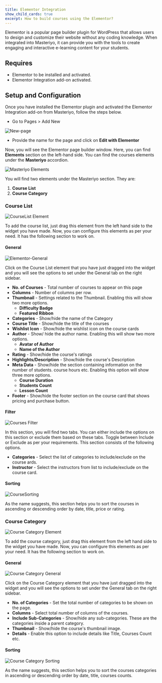 ```yaml
---
title: Elementor Integration
show_child_cards: true
excerpt: How to build courses using the Elementor?
---
```


Elementor is a popular page builder plugin for WordPress that allows users to design and customize their website without any coding knowledge. When integrated into Masteriyo, it can provide you with the tools to create engaging and interactive e-learning content for your students.

## Requires

- Elementor to be installed and activated.
- Elementor Integration add-on activated.

## Setup and Configuration

Once you have installed the Elementor plugin and activated the Elementor Integration add-on from Masteriyo, follow the steps below.

- Go to Pages > Add New

![New-page](https://user-images.githubusercontent.com/75772539/230033023-1f335de1-219d-4a45-957d-388d23d8afc7.png)

- Provide the name for the page and click on **Edit with Elementor**


Now, you will see the Elementor page builder window. Here, you can find **Elements** section on the left-hand side. You can find the courses elements under the **Masteriyo** accordion.


![Masteriyo Elements](https://user-images.githubusercontent.com/75772539/230034593-90415e82-1753-4422-8c95-97df7899e8b3.png)

You will find two elements under the Masteriyo section. They are:

1. **Course List**
2. **Course Category**

### Course List

![CourseList Element](https://user-images.githubusercontent.com/75772539/230283096-a112b74b-8b6f-491b-96d0-dc932bca6399.png)

To add the course list, just drag this element from the left hand side to the widget you have made. Now, you can configure this elements as per your need. It has the following section to work on.

#### General

![Elementor-General](https://user-images.githubusercontent.com/75772539/230032476-bdbaf2ae-cae6-4952-8aa2-75342ff310c0.gif)


<Callout> Click on the Course List element that you have just dragged into the widget and you will see the options to set under the General tab on the right sidebar. </Callout>


- **No. of Courses** - Total number of courses to appear on this page
- **Columns** - Number of columns per row.
- **Thumbnail** - Settings related to the Thumbnail. Enabling this will show two more options.
  - **Difficulty Badge**
  - **Featured Ribbon**
- **Categories** - Show/hide the name of the Category
- **Course Title** - Show/hide the title of the courses
- **Wishlist Icon** - Show/hide the wishlist icon on the course cards
- **Author** - Show/ hide the author name. Enabling this will show two more options.
  - **Avatar of Author**
  - **Name of the Author**
- **Rating** - Show/hide the course's ratings
- **Highlights/Description** - Show/hide the course's Description
- **Meta Data** - Show/hide the section containing information on the number of students. course hours etc. Enabling this option will show three more options.
  - **Course Duration**
  - **Students Count**
  - **Lesson Count**
- **Footer** - Show/hide the footer section on the course card that shows pricing and purchase button.

#### Filter

![Courses Filter](https://user-images.githubusercontent.com/75772539/230034970-e882eeaf-05ca-4f97-80f2-bd8606adbb87.png)

In this section, you will find two tabs. You can either include the options on this section or exclude them based on these tabs. Toggle between Include or Exclude as per your requirements. This section consists of the following options.

- **Categories** - Select the list of categories to include/exclude on the course ards.
- **Instructor** - Select the instructors from list to include/exclude on the course card.

#### Sorting

![CourseSorting](https://user-images.githubusercontent.com/75772539/230282711-970b6510-3326-4942-b438-3c6f16facf0b.png)

As the name suggests, this section helps you to sort the courses in ascending or descending order by date, title, price or rating.

### Course Category

![Course Category Element](https://user-images.githubusercontent.com/75772539/230283159-acf5e9e7-5ccd-416e-a618-e8d49cec2159.png)

To add the course category, just drag this element from the left hand side to the widget you have made. Now, you can configure this elements as per your need. It has the following section to work on.

#### General

![Course Category General](https://user-images.githubusercontent.com/75772539/230283319-852d79e1-eb31-45fe-85ac-7cc637dd9199.png)


<Callout> Click on the Course Category element that you have just dragged into the widget and you will see the options to set under the General tab on the right sidebar. </Callout>


- **No. of Categories** - Set the total number of categories to be shown on the page.
- **Columns** - Select total number of columns of the courses.
- **Include Sub-Categories** - Show/hide any sub-categories. These are the categories inside a parent category.
- **Thumbnail** - Show/hide the course's thumbnail image.
- **Details** - Enable this option to include details like Title, Courses Count etc.

#### Sorting

![Course Category Sorting](https://user-images.githubusercontent.com/75772539/230284270-dc5bbe9d-040b-4120-a3c0-7b50da8bd5d6.png)

As the name suggests, this section helps you to sort the courses categories in ascending or descending order by date, title, courses counts.
